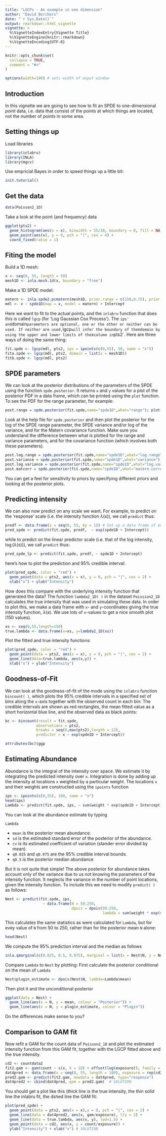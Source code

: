 ```yaml
---
title: "LGCPs - An example in one dimension"
author: "David Borchers"
date: "`r Sys.Date()`"
output: rmarkdown::html_vignette
vignette: >
  %\VignetteIndexEntry{Vignette Title}
  %\VignetteEngine{knitr::rmarkdown}
  %\VignetteEncoding{UTF-8}
---
```


```r
knitr::opts_chunk$set(
  collapse = TRUE,
  comment = "#>"
)
```


```r

options(width=100) # sets width of ouput window
```

Introduction
----------------
In this vignette we are going to see how to fit an SPDE to one-dimensional *point* 
data, i.e. data that consist of the points at which things are located, not the number
of points in some area.

Setting things up
----------------

Load libraries
```r
library(inlabru)
library(INLA)
library(mgcv)
```

Use empricial Bayes in order to speed things up a little bit:
```r
init.tutorial()
```



Get the data
-----------------------------------

```r
data(Poisson2_1D)
```

Take a look at the point (and frequency) data


```r
ggplot(pts2) + 
  geom_histogram(aes(x = x), binwidth = 55/20, boundary = 0, fill = NA, color = "black") +
  geom_point(aes(x), y = 0, pch = "|", cex = 4) + 
  coord_fixed(ratio = 1)
```

Fiting the model
-----------------------------------
Build a 1D mesh: 

```r
x <- seq(0, 55, length = 50)
mesh1D <- inla.mesh.1d(x, boundary = "free")
```

Make a 1D SPDE model:
```r
matern <- inla.spde2.pcmatern(mesh1D, prior.range = c(150,0.75), prior.sigma = c(0.1,0.75))
mdl <- x ~ spde1D(map = x, model = matern) + Intercept
```

Here we want to fit to the actual points, and the `inlabru` function that does this is called `lgcp` (for 'Log Gaussian Cox Process'). The `ips' and `domain` parameters are optional, one or the other or neither can be used. If neither are used, `lgcp` will infer the boundary of the `x` domain by using the upper and lower limits of the `x` column in `pts2`. Here are three ways of doing the same thing:

```r
fit.spde <- lgcp(mdl, pts2, ips = ipoints(c(0,55), 50, name = "x"))
fita.spde <- lgcp(mdl, pts2, domain = list(x = mesh1D))
fitb.spde <- lgcp(mdl, pts2)
```

SPDE parameters 
-----------------------------------

We can look at the posterior distributions of the parameters of the SPDE using the function `spde.posterior`.
It returns `x` and `y` values for a plot of the posterior PDF in a data frame, which can be printed using 
the `plot` function. To see the PDF for the range parameter, for example:


```r
post.range = spde.posterior(fit.spde,name="spde1D",what="range"); plot(post.range)
```

Look at the help file for `spde.posterior` and then plot the posterior for the log of the SPDE range parameter, the 
SPDE variance and/or log of the variance, and for the Matern covariance function. Make sure you understand the difference 
between what is plotted for the range and variance parameters, and for the covariance function 
(which involves both these parameters).

```r
post.log.range = spde.posterior(fit.spde,name="spde1D",what="log.range");plot(post.log.range) # SOLUTION
post.variance = spde.posterior(fit.spde,name="spde1D",what="variance"); plot(post.variance) # SOLUTION
post.log.variance = spde.posterior(fit.spde,name="spde1D",what="log.variance"); plot(post.log.variance) # SOLUTION
post.matcorr = spde.posterior(fit.spde,name="spde1D",what="matern.correlation");plot(post.matcorr) # SOLUTION
```

You can get a feel for sensitivity to priors by specifying different priors and looking at the posterior plots.

Predicting intensity
-----------------------------------

We can also now predict on any scale we want. For example, to predict on the 'response' 
scale (i.e. the intensity function $\lambda(s)$), we call `predict` thus:

```r
predf <- data.frame(x = seq(0, 55, by = 1)) # Set up a data frame of explanatory values at which to predict
pred_spde <- predict(fit.spde, predf,  ~ exp(spde1D + Intercept))
```

while to predict on the linear predictor scale (i.e. that of the log intensity, 
$\log(\lambda(s))$), we call `predict` thus:

```r
pred_spde_lp <- predict(fit.spde, predf, ~ spde1D + Intercept)
```

here's how to plot the prediction and 95% credible interval:

```r
plot(pred_spde, color = "red") + 
  geom_point(data = pts2, aes(x = x), y = 0, pch = "|", cex = 2) + 
  xlab("x") + ylab("Intensity")
```

How does this compare with the underlying intensity function that generated the data? 
The function `lambda2_1D( )` in the dataset `Poission2_1D` calculates the true intensity 
that was used in simulating these data. In order to plot this, we make a data frame with 
`x`- and `y`-coordinates giving the true intensity function,  $\lambda(s)$. We use lots 
of `x`-values to get a nice smooth plot (150 values).

```r
xs <- seq(0,55,length=150)
true.lambda <- data.frame(x=xs, y=lambda2_1D(xs))
```

Plot the fitted and true intensity functions:

```r
plot(pred_spde, color = "red") + 
  geom_point(data = pts2, aes(x = x), y = 0, pch = "|", cex = 2) + 
  geom_line(data=true.lambda, aes(x,y)) +
  xlab("x") + ylab("Intensity")
```

Goodness-of-Fit
-----------------------------------

We can look at the goodness-of-fit of the mode using the `inlabru` function `bincount( )`,
which plots the 95% credible intervals in a specified set of bins along the `x`-axis
together with the observed count in each bin:
The credible intervals are shown as red rectangles, the mean fitted value as a short 
horizontal blue line, and the observed data as black points:

```r
bc <- bincount(result = fit.spde, 
              observations = pts2, 
              breaks = seq(0,max(pts2),length = 12), 
              predictor = x ~ exp(spde1D + Intercept))

attributes(bc)$ggp
```

Estimating Abundance
-----------------------------------

Abundance is the integral of the intensity over space. We estimate it by integrating
the predicted intensity over `x`. Integration is done by adding up the intensity at 
locations `x` weighted by a particular weight. The locations `x` and their weights
are constructed using the `ipoints` function

```r
ips <- ipoints(c(0,55), 100, name = "x")
head(ips)
Lambda <- predict(fit.spde, ips, ~ sum(weight * exp(spde1D + Intercept)))
```

You can look at the abundance estimate by typing

```r
Lambda
```

* `mean` is the posterior mean abundance.
* `sd` is the estimated standard error of the posterior of the abundance.
* `cv` is its estimated coefficient of variation (stander error divided by mean).
* `q0.025` and `q0.975` are the 95% credible interval bounds.
* `q0.5` is the posterior median abundance

But it is not quite that simple! The above posterior for abundance takes account 
only of the variance due to us not knowing the parameters of the intensity function.
It neglects the variance in the number of point locations, given the intensity function.
To include this we need to modify `predict( )` as follows:


```r
Nest <- predict(fit.spde, ips, 
                 ~ data.frame(N = 50:250, 
                              dpois = dpois(50:250,
                                            lambda = sum(weight * exp(spde1D + Intercept)))))
```

This calculates the same statistics as were calculated for `Lambda`, but for evey value of `N` from 50 to 250, 
rather than for the posterior mean `N` alone:

```r
head(Nest)
```

We compute the 95% prediction interval and the median as follows

```r
inla.qmarginal(c(0.025, 0.5, 0.975), marginal = list(x = Nest$N, y = Nest$mean))
```

Compare `Lambda` to `Nest` by plotting:
First calculate the posterior conditional on the mean of `Lambda`

```r
Nest$plugin_estimate <- dpois(Nest$N, lambda=Lambda$mean)
```

Then plot it and the unconditional posterior

```r
ggplot(data = Nest) +
  geom_line(aes(x = N, y = mean, colour = "Posterior")) +
  geom_line(aes(x = N, y = plugin_estimate, colour = "Plugin"))
```

Do the differences make sense to you?

Comparison to GAM fit
----------------------------------

Now refit a GAM for the count data of `Poisson2_1D` and plot the 
estimated intensity function from this GAM fit, together with the LGCP fitted above 
and the true intensity.


```r
cd2 <- countdata2
fit2.gam <- gam(count ~ s(x, k = 10) + offset(log(exposure)), family = poisson(), data = cd2)
dat4pred <- data.frame(x = seq(0, 55, length = 100), exposure = rep(cd2$exposure[1], 100))
pred2.gam <- predict(fit2.gam, newdata = dat4pred, type="response")
dat4pred2 <- cbind(dat4pred, gam = pred2.gam)  # SOLUTION
```

You should get a plot like this (thick line is the true intensity, the thin solid line the inlabru fit, the dshed line the GAM fit:

```r
plot(pred_spde) +  
  geom_point(data = pts2, aes(x = x),y = 0, pch = "|", cex = 2) + 
  geom_line(data = dat4pred2, aes(x, gam/exposure), lty = 2) + 
  geom_line(data = true.lambda, aes(x, y), lwd=1.5) + 
  geom_point(data = cd2, aes(x, y = count/exposure)) + 
  ylab("Intensity") + xlab("x") # SOLUTION
```

